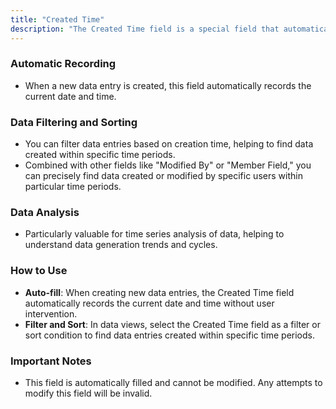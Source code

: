 ```yaml
---
title: "Created Time"
description: "The Created Time field is a special field that automatically records when a data entry was created. This field provides users with an exact time reference, making it easy to understand and track when data was generated."
---
```


### Automatic Recording

* When a new data entry is created, this field automatically records the current date and time.

### Data Filtering and Sorting

* You can filter data entries based on creation time, helping to find data created within specific time periods.
* Combined with other fields like "Modified By" or "Member Field," you can precisely find data created or modified by specific users within particular time periods.

### Data Analysis

* Particularly valuable for time series analysis of data, helping to understand data generation trends and cycles.

### How to Use

* **Auto-fill**: When creating new data entries, the Created Time field automatically records the current date and time without user intervention.
* **Filter and Sort**: In data views, select the Created Time field as a filter or sort condition to find data entries created within specific time periods.

### Important Notes

* This field is automatically filled and cannot be modified. Any attempts to modify this field will be invalid.
